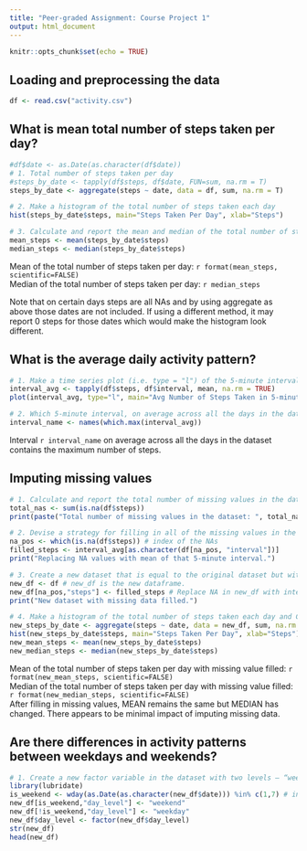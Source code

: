 ```yaml
---
title: "Peer-graded Assignment: Course Project 1"
output: html_document
---
```


```r
knitr::opts_chunk$set(echo = TRUE)
```

## Loading and preprocessing the data
```r
df <- read.csv("activity.csv")
```

## What is mean total number of steps taken per day?
```r
#df$date <- as.Date(as.character(df$date))
# 1. Total number of steps taken per day
#steps_by_date <- tapply(df$steps, df$date, FUN=sum, na.rm = T)
steps_by_date <- aggregate(steps ~ date, data = df, sum, na.rm = T)

# 2. Make a histogram of the total number of steps taken each day
hist(steps_by_date$steps, main="Steps Taken Per Day", xlab="Steps")

# 3. Calculate and report the mean and median of the total number of steps taken per day
mean_steps <- mean(steps_by_date$steps)
median_steps <- median(steps_by_date$steps)
```
Mean of the total number of steps taken per day: `r format(mean_steps, scientific=FALSE)`  
Median of the total number of steps taken per day: `r median_steps`  

Note that on certain days steps are all NAs and by using aggregate as above those dates are not included. If using a different method, it may report 0 steps for those dates which would make the histogram look different.

## What is the average daily activity pattern?
```r
# 1. Make a time series plot (i.e. type = "l") of the 5-minute interval (x-axis) and the average number of steps taken, averaged across all days (y-axis)
interval_avg <- tapply(df$steps, df$interval, mean, na.rm = TRUE)
plot(interval_avg, type="l", main="Avg Number of Steps Taken in 5-minute Interval", xlab="5-minute Interval", ylab="Avg Steps Taken")

# 2. Which 5-minute interval, on average across all the days in the dataset, contains the maximum number of steps?
interval_name <- names(which.max(interval_avg))
```
Interval `r interval_name` on average across all the days in the dataset contains the maximum number of steps.

## Imputing missing values
```r
# 1. Calculate and report the total number of missing values in the dataset (i.e. the total number of rows with NAs)
total_nas <- sum(is.na(df$steps))
print(paste("Total number of missing values in the dataset: ", total_nas))

# 2. Devise a strategy for filling in all of the missing values in the dataset. The strategy does not need to be sophisticated. For example, you could use the mean/median for that day, or the mean for that 5-minute interval, etc.
na_pos <- which(is.na(df$steps)) # index of the NAs
filled_steps <- interval_avg[as.character(df[na_pos, "interval"])]
print("Replacing NA values with mean of that 5-minute interval.")

# 3. Create a new dataset that is equal to the original dataset but with the missing data filled in.
new_df <- df # new_df is the new dataframe.
new_df[na_pos,"steps"] <- filled_steps # Replace NA in new_df with interval average.
print("New dataset with missing data filled.")

# 4. Make a histogram of the total number of steps taken each day and Calculate and report the mean and median total number of steps taken per day. Do these values differ from the estimates from the first part of the assignment? What is the impact of imputing missing data on the estimates of the total daily number of steps?
new_steps_by_date <- aggregate(steps ~ date, data = new_df, sum, na.rm = T)
hist(new_steps_by_date$steps, main="Steps Taken Per Day", xlab="Steps")
new_mean_steps <- mean(new_steps_by_date$steps)
new_median_steps <- median(new_steps_by_date$steps)
```
Mean of the total number of steps taken per day with missing value filled: `r format(new_mean_steps, scientific=FALSE)`  
Median of the total number of steps taken per day with missing value filled: `r format(new_median_steps, scientific=FALSE)`  
After filling in missing values, MEAN remains the same but MEDIAN has changed.
There appears to be minimal impact of imputing missing data.

## Are there differences in activity patterns between weekdays and weekends?
```r
# 1. Create a new factor variable in the dataset with two levels – “weekday” and “weekend” indicating whether a given date is a weekday or weekend day.
library(lubridate)
is_weekend <- wday(as.Date(as.character(new_df$date))) %in% c(1,7) # index for weekends
new_df[is_weekend,"day_level"] <- "weekend"
new_df[!is_weekend,"day_level"] <- "weekday"
new_df$day_level <- factor(new_df$day_level)
str(new_df)
head(new_df)


```
